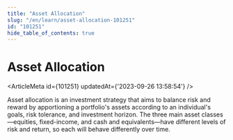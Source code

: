 ```yaml
---
title: "Asset Allocation"
slug: "/en/learn/asset-allocation-101251"
id: "101251"
hide_table_of_contents: true
---
```



# Asset Allocation

<ArticleMeta id={101251} updatedAt={'2023-09-26 13:58:54'} />
<div className='border-solid border-b border-t-0 my-4 border-[var(--ifm-color-gray-300)]' />

Asset allocation is an investment strategy that aims to balance risk and reward by apportioning a portfolio's assets according to an individual's goals, risk tolerance, and investment horizon. The three main asset classes—equities, fixed-income, and cash and equivalents—have different levels of risk and return, so each will behave differently over time.
